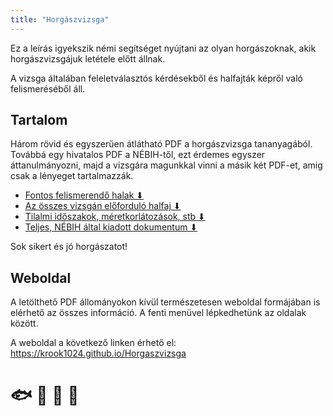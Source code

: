 ```yaml
---
title: "Horgászvizsga"
---
```


Ez a leírás igyekszik némi segítséget nyújtani
az olyan horgászoknak, akik horgászvizsgájuk letétele
előtt állnak.

A vizsga általában feleletválasztós kérdésekből és halfajták
képről való felismeréséből áll.

## Tartalom

Három rövid és egyszerűen átlátható PDF a horgászvizsga tananyagából.
Továbbá egy hivatalos PDF a NÉBIH-től, ezt érdemes egyszer áttanulmányozni,
majd a vizsgára magunkkal vinni a másik két PDF-et, amig csak a lényeget
tartalmazzák.

- [Fontos felismerendő halak ⬇](https://github.com/krook1024/Horgaszvizsga/raw/master/FontosHalak.pdf)
- [Az összes vizsgán előforduló halfaj ⬇](https://github.com/krook1024/Horgaszvizsga/raw/master/Halak.pdf)
- [Tilalmi időszakok, méretkorlátozások, stb ⬇](https://github.com/krook1024/Horgaszvizsga/raw/master/Horgasz.pdf)
- [Teljes, NÉBIH által kiadott dokumentum ⬇](https://github.com/krook1024/Horgaszvizsga/raw/master/teljes.pdf)

Sok sikert és jó horgászatot!

## Weboldal

A letölthető PDF állományokon kívül természetesen weboldal formájában
is elérhető az összes információ. A fenti menüvel lépkedhetünk
az oldalak között.

A weboldal a következő linken érhető el:  
[https://krook1024.github.io/Horgaszvizsga](https://krook1024.github.io/Horgaszvizsga)

# 🐟 🐠 🐡 🎣
